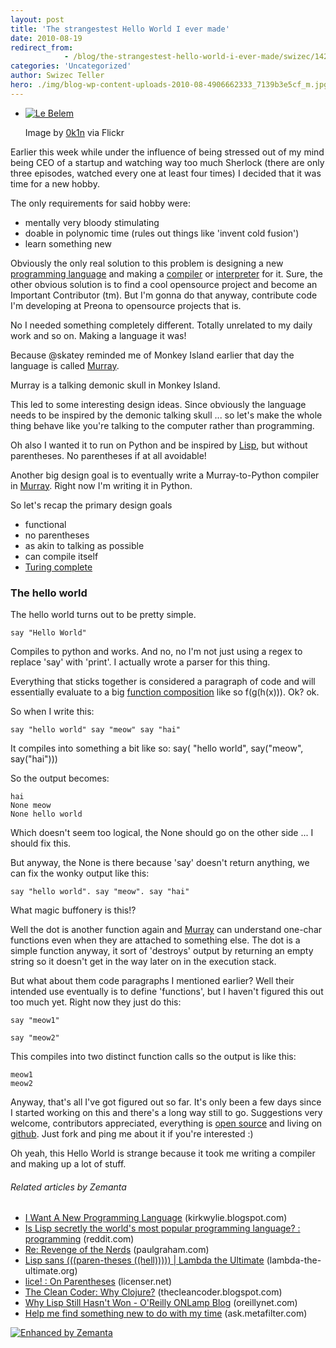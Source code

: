 ```yaml
---
layout: post
title: 'The strangestest Hello World I ever made'
date: 2010-08-19
redirect_from: 
            - /blog/the-strangestest-hello-world-i-ever-made/swizec/1429
categories: 'Uncategorized'
author: Swizec Teller
hero: ./img/blog-wp-content-uploads-2010-08-4906662333_7139b3e5cf_m.jpg
---
```

- [![Le Belem](./img/blog-wp-content-uploads-2010-08-4906662333_7139b3e5cf_m.jpg "Le Belem")](http://www.flickr.com/photos/48298733@N07/4906662333)

  Image by [0k1n](http://www.flickr.com/photos/48298733@N07/4906662333) via Flickr

Earlier this week while under the influence of being stressed out of my mind being CEO of a startup and watching way too much Sherlock (there are only three episodes, watched every one at least four times) I decided that it was time for a new hobby.



The only requirements for said hobby were:

- mentally very bloody stimulating
- doable in polynomic time (rules out things like 'invent cold fusion')
- learn something new

Obviously the only real solution to this problem is designing a new [programming language](http://en.wikipedia.org/wiki/Programming_language "Programming language") and making a [compiler](http://en.wikipedia.org/wiki/Compiler "Compiler") or [interpreter](http://en.wikipedia.org/wiki/Interpreter_%28computing%29 "Interpreter (computing)") for it. Sure, the other obvious solution is to find a cool opensource project and become an Important Contributor (tm). But I'm gonna do that anyway, contribute code I'm developing at Preona to opensource projects that is.



No I needed something completely different. Totally unrelated to my daily work and so on. Making a language it was!



Because @skatey reminded me of Monkey Island earlier that day the language is called [Murray](http://github.com/Swizec/Murray).



Murray is a talking demonic skull in Monkey Island.



This led to some interesting design ideas. Since obviously the language needs to be inspired by the demonic talking skull ... so let's make the whole thing behave like you're talking to the computer rather than programming.



Oh also I wanted it to run on Python and be inspired by [Lisp](http://en.wikipedia.org/wiki/Lisp_%28programming_language%29 "Lisp (programming language)"), but without parentheses. No parentheses if at all avoidable!



Another big design goal is to eventually write a Murray-to-Python compiler in [Murray](http://github.com/Swizec/Murray). Right now I'm writing it in Python.



So let's recap the primary design goals

- functional
- no parentheses
- as akin to talking as possible
- can compile itself
- [Turing complete](http://en.wikipedia.org/wiki/Turing_completeness "Turing completeness")

### The hello world

The hello world turns out to be pretty simple.

```
say "Hello World"
```

Compiles to python and works. And no, no I'm not just using a regex to replace 'say' with 'print'. I actually wrote a parser for this thing.



Everything that sticks together is considered a paragraph of code and will essentially evaluate to a big [function composition](http://en.wikipedia.org/wiki/Function_composition "Function composition") like so f(g(h(x))). Ok? ok.



So when I write this:

```
say "hello world" say "meow" say "hai"
```

It compiles into something a bit like so: say( "hello world", say("meow", say("hai")))



So the output becomes:

```
hai
None meow
None hello world
```

Which doesn't seem too logical, the None should go on the other side ... I should fix this.



But anyway, the None is there because 'say' doesn't return anything, we can fix the wonky output like this:

```
say "hello world". say "meow". say "hai"
```

What magic buffonery is this!?



Well the dot is another function again and [Murray](http://github.com/Swizec/Murray) can understand one-char functions even when they are attached to something else. The dot is a simple function anyway, it sort of 'destroys' output by returning an empty string so it doesn't get in the way later on in the execution stack.



But what about them code paragraphs I mentioned earlier? Well their intended use eventually is to define 'functions', but I haven't figured this out too much yet. Right now they just do this:

```
say "meow1"

say "meow2"
```

This compiles into two distinct function calls so the output is like this:

```
meow1
meow2
```

Anyway, that's all I've got figured out so far. It's only been a few days since I started working on this and there's a long way still to go. Suggestions very welcome, contributors appreciated, everything is [open source](http://www.wikinvest.com/concept/Open_Source "Open Source") and living on [github](http://github.com/Swizec/Murray). Just fork and ping me about it if you're interested :)



Oh yeah, this Hello World is strange because it took me writing a compiler and making up a lot of stuff.

###### Related articles by Zemanta

- [I Want A New Programming Language](http://kirkwylie.blogspot.com/2010/08/i-want-new-programming-language.html) (kirkwylie.blogspot.com)
- [Is Lisp secretly the world's most popular programming language? : programming](http://www.reddit.com/r/programming/comments/280is/is_lisp_secretly_the_worlds_most_popular/) (reddit.com)
- [Re: Revenge of the Nerds](http://www.paulgraham.com/icadmore.html) (paulgraham.com)
- [Lisp sans (((paren-theses ((hell))))) | Lambda the Ultimate](http://lambda-the-ultimate.org/node/1646) (lambda-the-ultimate.org)
- [lice! : On Parentheses](http://blog.licenser.net/2010/07/08/on-parentheses) (licenser.net)
- [The Clean Coder: Why Clojure?](http://thecleancoder.blogspot.com/2010/08/why-clojure.html) (thecleancoder.blogspot.com)
- [Why Lisp Still Hasn't Won - O'Reilly ONLamp Blog](http://www.oreillynet.com/onlamp/blog/2005/12/why_lisp_still_hasnt_won.html) (oreillynet.com)
- [Help me find something new to do with my time](http://ask.metafilter.com/162577/Help-me-find-something-new-to-do-with-my-time) (ask.metafilter.com)

[![Enhanced by Zemanta](http://img.zemanta.com/zemified_e.png?x-id=0f444050-7748-4c28-8a4c-b172081bb171)](http://www.zemanta.com/ "Enhanced by Zemanta")